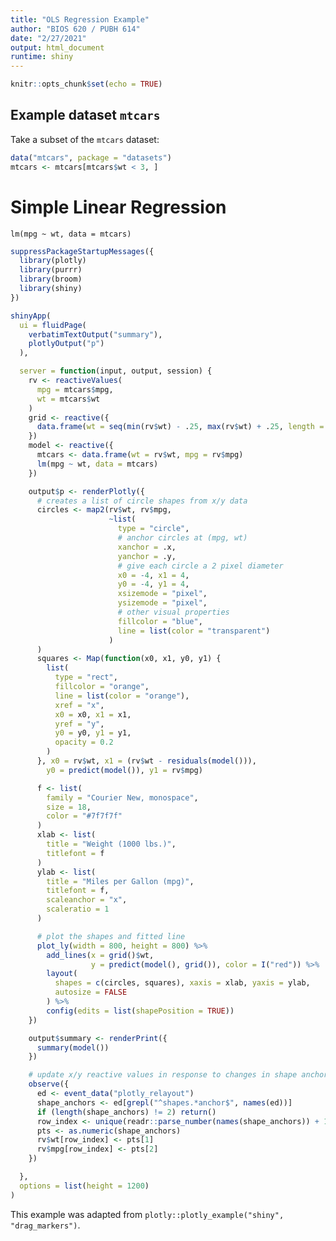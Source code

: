 ```yaml
---
title: "OLS Regression Example"
author: "BIOS 620 / PUBH 614"
date: "2/27/2021"
output: html_document
runtime: shiny
---
```


```r
knitr::opts_chunk$set(echo = TRUE)
```

## Example dataset `mtcars`

Take a subset of the `mtcars` dataset:

```r
data("mtcars", package = "datasets")
mtcars <- mtcars[mtcars$wt < 3, ]
```

# Simple Linear Regression

`lm(mpg ~ wt, data = mtcars)`

```r
suppressPackageStartupMessages({
  library(plotly)
  library(purrr)
  library(broom)
  library(shiny)
})

shinyApp(
  ui = fluidPage(
    verbatimTextOutput("summary"),
    plotlyOutput("p")
  ),

  server = function(input, output, session) {
    rv <- reactiveValues(
      mpg = mtcars$mpg,
      wt = mtcars$wt
    )
    grid <- reactive({
      data.frame(wt = seq(min(rv$wt) - .25, max(rv$wt) + .25, length = 10))
    })
    model <- reactive({
      mtcars <- data.frame(wt = rv$wt, mpg = rv$mpg)
      lm(mpg ~ wt, data = mtcars)
    })

    output$p <- renderPlotly({
      # creates a list of circle shapes from x/y data
      circles <- map2(rv$wt, rv$mpg,
                      ~list(
                        type = "circle",
                        # anchor circles at (mpg, wt)
                        xanchor = .x,
                        yanchor = .y,
                        # give each circle a 2 pixel diameter
                        x0 = -4, x1 = 4,
                        y0 = -4, y1 = 4,
                        xsizemode = "pixel",
                        ysizemode = "pixel",
                        # other visual properties
                        fillcolor = "blue",
                        line = list(color = "transparent")
                      )
      )
      squares <- Map(function(x0, x1, y0, y1) {
        list(
          type = "rect",
          fillcolor = "orange",
          line = list(color = "orange"),
          xref = "x",
          x0 = x0, x1 = x1,
          yref = "y",
          y0 = y0, y1 = y1,
          opacity = 0.2
        )
      }, x0 = rv$wt, x1 = (rv$wt - residuals(model())),
        y0 = predict(model()), y1 = rv$mpg)

      f <- list(
        family = "Courier New, monospace",
        size = 18,
        color = "#7f7f7f"
      )
      xlab <- list(
        title = "Weight (1000 lbs.)",
        titlefont = f
      )
      ylab <- list(
        title = "Miles per Gallon (mpg)",
        titlefont = f,
        scaleanchor = "x",
        scaleratio = 1
      )

      # plot the shapes and fitted line
      plot_ly(width = 800, height = 800) %>%
        add_lines(x = grid()$wt,
                  y = predict(model(), grid()), color = I("red")) %>%
        layout(
          shapes = c(circles, squares), xaxis = xlab, yaxis = ylab,
          autosize = FALSE
        ) %>%
        config(edits = list(shapePosition = TRUE))
    })

    output$summary <- renderPrint({
      summary(model())
    })

    # update x/y reactive values in response to changes in shape anchors
    observe({
      ed <- event_data("plotly_relayout")
      shape_anchors <- ed[grepl("^shapes.*anchor$", names(ed))]
      if (length(shape_anchors) != 2) return()
      row_index <- unique(readr::parse_number(names(shape_anchors)) + 1)
      pts <- as.numeric(shape_anchors)
      rv$wt[row_index] <- pts[1]
      rv$mpg[row_index] <- pts[2]
    })

  },
  options = list(height = 1200)
)
```

This example was adapted from `plotly::plotly_example("shiny", "drag_markers")`.
